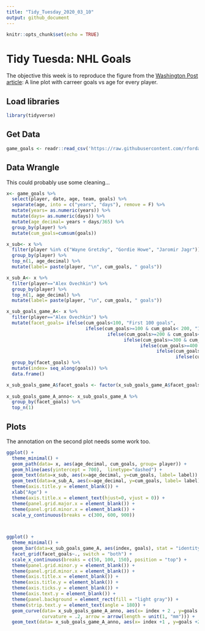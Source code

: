 ```yaml
---
title: "Tidy_Tuesday_2020_03_10"
output: github_document
---
```


```r
knitr::opts_chunk$set(echo = TRUE)
```

# Tidy Tuesda: NHL Goals

The objective this week is to reproduce the figure from the [Washington Post article](https://www.washingtonpost.com/graphics/2020/sports/capitals/ovechkin-700-goals/?utm_campaign=wp_graphics&utm_medium=social&utm_source=twitter): A line plot with carreer goals vs age for every player.

## Load libraries

```r
library(tidyverse)
```

## Get Data

```r
game_goals <- readr::read_csv('https://raw.githubusercontent.com/rfordatascience/tidytuesday/master/data/2020/2020-03-03/game_goals.csv')
```

## Data Wrangle
This could probably use some cleaning... 

```r
x<- game_goals %>%
  select(player, date, age, team, goals) %>%
  separate(age, into = c("years", "days"), remove = F) %>%
  mutate(years= as.numeric(years)) %>%
  mutate(days= as.numeric(days)) %>%
  mutate(age_decimal= years + days/365) %>%
  group_by(player) %>%
  mutate(cum_goals=cumsum(goals))

x_sub<- x %>%
  filter(player %in% c("Wayne Gretzky", "Gordie Howe", "Jaromir Jagr")) %>%
  group_by(player) %>%
  top_n(1, age_decimal) %>%
  mutate(label= paste(player, "\n", cum_goals, " goals"))

x_sub_A<- x %>%
  filter(player=="Alex Ovechkin") %>%
  group_by(player) %>%
  top_n(1, age_decimal) %>%
  mutate(label= paste(player, "\n", cum_goals, " goals"))  

x_sub_goals_game_A<- x %>%
  filter(player=="Alex Ovechkin") %>% 
  mutate(facet_goals= ifelse(cum_goals<100, "First 100 goals", 
                             ifelse(cum_goals>=100 & cum_goals< 200, "100 to 200", 
                                     ifelse(cum_goals>=200 & cum_goals<300, "200 to 300",
                                           ifelse(cum_goals>=300 & cum_goals<400, "300 to 400",
                                                 ifelse(cum_goals>=400 & cum_goals<500, "400 to 500",
                                                       ifelse(cum_goals>=500 & cum_goals<600, "500 to 600",
                                                              ifelse(cum_goals>=600,  "600 to 700", "empty")))))))) %>%
  group_by(facet_goals) %>%
  mutate(index= seq_along(goals)) %>%
  data.frame()

x_sub_goals_game_A$facet_goals <- factor(x_sub_goals_game_A$facet_goals, levels=c("First 100 goals", "100 to 200", "200 to 300", "300 to 400", "400 to 500", "500 to 600", "600 to 700"))
  
x_sub_goals_game_A_anno<- x_sub_goals_game_A %>%
  group_by(facet_goals) %>%
  top_n(1)

```

## Plots

The annotation on the second plot needs some work too. 

```r
ggplot() +
  theme_minimal() +
  geom_path(data= x, aes(age_decimal, cum_goals, group= player)) +
  geom_hline(aes(yintercept = 700),  linetype="dashed") +
  geom_text(data=x_sub, aes(x=age_decimal, y=cum_goals, label= label)) +
  geom_text(data=x_sub_A, aes(x=age_decimal, y=cum_goals, label= label), color= "red", fontface="bold", family="Arial") +
  theme(axis.title.y = element_blank()) +
  xlab("Age") +
  theme(axis.title.x = element_text(hjust=0, vjust = 0)) +
  theme(panel.grid.major.x = element_blank()) +
  theme(panel.grid.minor.x = element_blank()) +
  scale_y_continuous(breaks = c(300, 600, 900))

         

ggplot() +
  theme_minimal() +
  geom_bar(data=x_sub_goals_game_A, aes(index, goals), stat = "identity", fill = "red") +
  facet_grid(facet_goals~., switch = "both") +
  scale_x_continuous(breaks = c(50, 100, 150), position = "top") +
  theme(panel.grid.minor.y = element_blank()) +
  theme(panel.grid.minor.x = element_blank()) +
  theme(axis.title.x = element_blank()) +
  theme(axis.title.y = element_blank()) +
  theme(axis.ticks.y = element_blank()) +
  theme(axis.text.y = element_blank()) + 
  theme(panel.background = element_rect(fill = "light gray")) +
  theme(strip.text.y = element_text(angle = 180)) +
  geom_curve(data= x_sub_goals_game_A_anno, aes(x= index + 2 , y=goals +1, xend = index, yend=goals),
             curvature = .2, arrow = arrow(length = unit(1, "mm"))) +
  geom_text(data= x_sub_goals_game_A_anno, aes(x= index +1 , y=goals +2, label= index))

```


